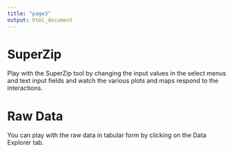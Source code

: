 ```yaml
---
title: "page3"
output: html_document
---
```

# SuperZip
Play with the SuperZip tool by changing the input values in the select menus and text input fields and watch the various
plots and maps respond to the interactions.


# Raw Data
You can play with the raw data in tabular form by clicking on the Data Explorer tab.

